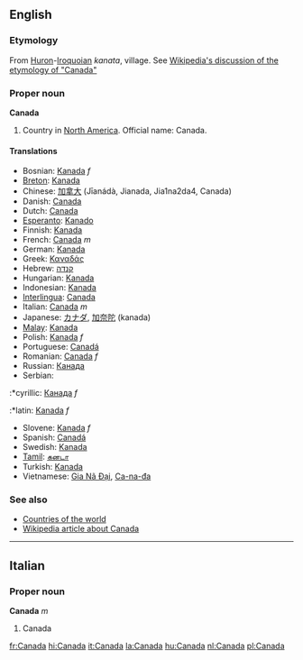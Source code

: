 ==English==
===Etymology===
From [[Huron]]-[[Iroquoian]] ''kanata'', village.  See [[w:Canada#Origin_of_the_name|Wikipedia's discussion of the etymology of "Canada"]]<!--Should "kanata" be capitalised, as it is in Wikipedia?-->

===Proper noun===
'''Canada'''

# Country in [[North America]]. Official name: Canada.

====Translations====
*Bosnian: [[Kanada]] ''f''
*[[Breton]]: [[Kanada]]
*Chinese: [[加拿大]] (Jīanádà, Jianada, Jia1na2da4, Canada)
*Danish: [[Canada]]
*Dutch: [[Canada]]
*[[Esperanto]]: [[Kanado]]
*Finnish: [[Kanada]]
*French: [[Canada]] ''m''
*German: [[Kanada]]
*Greek: [[Καναδάς]]
*Hebrew: [[קנדה]]
*Hungarian: [[Kanada]]
*Indonesian: [[Kanada]]
*[[Interlingua]]: [[Canada]]
*Italian: [[Canada]] ''m''
*Japanese: [[カナダ]], [[加奈陀]] (kanada)
*[[Malay]]: [[Kanada]]
*Polish: [[Kanada]]  ''f''
*Portuguese: [[Canadá]]
*Romanian: [[Canada]] ''f''
*Russian: [[Канада]]
*Serbian:
:*cyrillic: [[Канада]] ''f''
:*latin: [[Kanada]] ''f''
*Slovene: [[Kanada]] ''f''
*Spanish: [[Canadá]]
*Swedish: [[Kanada]]
*[[Tamil]]: [[கனடா]]
*Turkish: [[Kanada]]
*Vietnamese: [[Gia Nã Đại]], [[Ca-na-đa]]

===See also===
*[[Countries of the world]]
*[[w:Canada|Wikipedia article about Canada]]

----
==Italian==
===Proper noun===
'''Canada''' ''m''

#Canada

[[fr:Canada]]
[[hi:Canada]]
[[it:Canada]]
[[la:Canada]]
[[hu:Canada]]
[[nl:Canada]]
[[pl:Canada]]